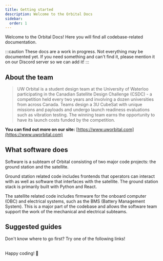 ```yaml
---
title: Getting started
description: Welcome to the Orbital Docs
sidebar:
  order: 1
---
```


Welcome to the Orbital Docs! Here you will find all codebase-related documentation.

:::caution
These docs are a work in progress. Not everything may be documented yet. If you need something and can't find it, please mention it on our Discord server so we can add it!
:::

## About the team
> UW Orbital is a student design team at the University of Waterloo participating in the Canadian Satellite Design Challenge (CSDC) - a competition held every two years and involving a dozen universities from across Canada. Teams design a 3U CubeSat with unique missions and payloads and undergo launch readiness evaluations such as vibration testing. The winning team earns the opportunity to have its launch costs funded by the competition.

**You can find out more on our site:** [https://www.uworbital.com](https://www.uworbital.com)

## What software does
Software is a subteam of Orbital consisting of two major code projects: the ground station and the satellite.

Ground station related code includes frontends that operators can interact with as well as software that interfaces with the satellite. The ground station stack is primarily built with Python and React.

The satellite related code includes firmware for the onboard computer (OBC) and electrical systems, such as the BMS (Battery Management System). This is a major part of the codebase and allows the software team support the work of the mechanical and electrical subteams.

## Suggested guides
Don't know where to go first? Try one of the following links!

<LinkCard title="Initial setup" href="/OBC-firmware/start-here/initial-setup/" />
<LinkCard title="Building the OBC firmware" href="/OBC-firmware/builds/build-obc/" />
<LinkCard title="Building the ground station" href="/OBC-firmware/builds/build-gs/" />
<LinkCard title="Style guide" href="/OBC-firmware/start-here/style-guide/" />
<LinkCard title="File structure overview" href="/OBC-firmware/start-here/file-structure/" />

<br />Happy coding! 🚀
